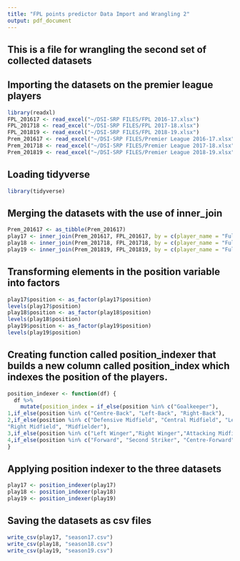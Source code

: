 ```yaml
---
title: "FPL points predictor Data Import and Wrangling 2"
output: pdf_document
---
```


## This is a file for wrangling the second set of collected datasets

## Importing the datasets on the premier league players

```r
library(readxl)
FPL_201617 <- read_excel("~/DSI-SRP FILES/FPL 2016-17.xlsx")
FPL_201718 <- read_excel("~/DSI-SRP FILES/FPL 2017-18.xlsx")
FPL_201819 <- read_excel("~/DSI-SRP FILES/FPL 2018-19.xlsx")
Prem_201617 <- read_excel("~/DSI-SRP FILES/Premier League 2016-17.xlsx")
Prem_201718 <- read_excel("~/DSI-SRP FILES/Premier League 2017-18.xlsx")
Prem_201819 <- read_excel("~/DSI-SRP FILES/Premier League 2018-19.xlsx")
```

## Loading tidyverse
```r
library(tidyverse)
```

## Merging the datasets with the use of inner_join

```r
Prem_201617 <- as_tibble(Prem_201617)
play17 <- inner_join(Prem_201617, FPL_201617, by = c(player_name = "Full Name"))
play18 <- inner_join(Prem_201718, FPL_201718, by = c(player_name = "Full Name"))
play19 <- inner_join(Prem_201819, FPL_201819, by = c(player_name = "Full Name"))
```

## Transforming elements in the position variable into factors
```r
play17$position <- as_factor(play17$position)
levels(play17$position)
play18$position <- as_factor(play18$position)
levels(play18$position)
play19$position <- as_factor(play19$position)
levels(play19$position)
```

## Creating function called position_indexer that builds a new column called position_index which indexes the position of the players.

```r
position_indexer <- function(df) {
  df %>% 
    mutate(position_index = if_else(position %in% c("Goalkeeper"),
1,if_else(position %in% c("Centre-Back", "Left-Back", "Right-Back"),
2,if_else(position %in% c("Defensive Midfield", "Central Midfield", "Left Midfield", 
"Right Midfield", "Midfielder"),
3,if_else(position %in% c("Left Winger","Right Winger","Attacking Midfield"),
4,if_else(position %in% c("Forward", "Second Striker", "Centre-Forward"),5,0))))))
}
```

## Applying position indexer to the three datasets
``` r
play17 <- position_indexer(play17)
play18 <- position_indexer(play18)
play19 <- position_indexer(play19)
```

## Saving the datasets as csv files
```r
write_csv(play17, "season17.csv")
write_csv(play18, "season18.csv")
write_csv(play19, "season19.csv")
```

